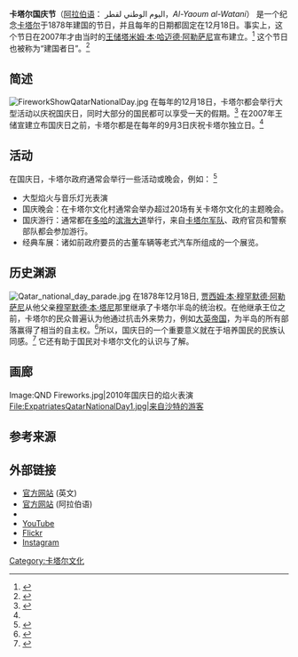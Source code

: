 {{Infobox Holiday
|holiday_name=卡塔尔国庆节
|native_name=اليوم الوطني لقطر
|observedby=[[卡塔尔|卡塔尔]]全体国民
|date=[[12月18日|12月18日]]
|celebrations=
|type=[[国庆日|国庆日]]
|significance=纪念1878年卡塔尔建国
|image=The Qatari National Day Logo.jpg
|caption=卡塔尔国庆日的标志
}}
'''卡塔尔国庆节'''（[[阿拉伯语|阿拉伯语]]： اليوم الوطني لقطر，''Al-Yaoum al-Watani''） 是一个纪念[[卡塔尔|卡塔尔]]于1878年建国的节日，并且每年的日期都固定在12月18日。事实上，这个节日在2007年才由当时的[[王储|王储]][[塔米姆·本·哈迈德·阿勒萨尼|塔米姆·本·哈迈德·阿勒萨尼]]宣布建立。<ref>{{cite web|url=http://www.unesco.org/new/en/member-states/single-view/news/unesco_doha_celebrates_qatar_national_day_with_qatar_national_commission/#.VOUYuPnF95Y|title=UNESCO Doha celebrates Qatar National Day with Qatar National Commission|publisher=UNESCO|date=17 December 2014|accessdate=18 February 2015|archive-date=2020-02-16|archive-url=https://web.archive.org/web/20200216182448/http://www.unesco.org/new/en/member-states/single-view/news/unesco_doha_celebrates_qatar_national_day_with_qatar_national_commission#.VOUYuPnF95Y|dead-url=no}}</ref> 这个节日也被称为“建国者日”。<ref>{{cite web|url=http://www.qatarnationalday.qa/about.html|title=About Qatar National Day|publisher=qatarnationalday.qa|accessdate=18 February 2015|archive-date=2015-02-19|archive-url=https://web.archive.org/web/20150219053246/http://www.qatarnationalday.qa/about.html|dead-url=yes}}</ref>

==简述==
[[File:FireworkShowQatarNationalDay.jpg|thumb]]
在每年的12月18日，卡塔尔都会举行大型活动以庆祝国庆日，同时大部分的国民都可以享受一天的假期。<ref>{{cite web|url=http://www.officeholidays.com/countries/qatar/index.php|title=National and Public Holidays in Qatar|publisher=officeholidays.com|accessdate=18 February 2015|archive-date=2019-05-15|archive-url=https://web.archive.org/web/20190515191118/https://www.officeholidays.com/countries/qatar/index.php|dead-url=no}}</ref> 在2007年王储宣建立布国庆日之前，卡塔尔都是在每年的9月3日庆祝卡塔尔独立日。<ref name="dohanews1"/>

==活动==
在国庆日，卡塔尔政府通常会举行一些活动或晚会，例如： <ref>{{cite web|url=http://www.qatarnationalday.qa/|title=Qatar National Day Events Guide|publisher=qatarnationalday.qa|accessdate=18 February 2015|archive-date=2014-12-22|archive-url=https://web.archive.org/web/20141222080721/http://www.qatarnationalday.qa/|dead-url=yes}}</ref>
*大型焰火与音乐灯光表演
*国庆晚会：在卡塔尔文化村通常会举办超过20场有关卡塔尔文化的主题晚会。
*国庆游行：通常都在[[多哈|多哈]]的[[滨海大道（多哈）|滨海大道]]举行，来自[[卡塔尔军事|卡塔尔军队]]、政府官员和警察部队都会参加游行。
*经典车展：诸如前政府要员的古董车辆等老式汽车所组成的一个展览。

==历史渊源==
[[File:Qatar_national_day_parade.jpg|thumb]]
在1878年12月18日, [[卡塔尔埃米尔|贾西姆·本·穆罕默德·阿勒萨尼]]从他父亲[[卡塔尔埃米尔|穆罕默德·本·塔尼]]那里继承了卡塔尔半岛的统治权。在他继承王位之前，卡塔尔的民众普遍认为他通过抗击外来势力，例如[[大英帝国|大英帝国]]，为半岛的所有部落赢得了相当的自主权。<ref name="dohanews1">{{cite web|url=http://dohanews.co/everything-you-need-to-know-about-qatar-national-day/|title=Everything you need to know about Qatar National Day 2012|publisher=[[Doha_News|Doha News]]|date=10 December 2012|accessdate=18 February 2015|archive-url=https://web.archive.org/web/20150219051048/http://dohanews.co/everything-you-need-to-know-about-qatar-national-day/|archive-date=2015-02-19|dead-url=yes}}</ref>所以，国庆日的一个重要意义就在于培养国民的民族认同感。<ref>{{cite book|last=Kamrava|first=Mehran|title=Qatar: Small State, Big Politics|url=https://books.google.com/books?id=oT_3XpqlgQoC|publisher=Cornell University Press|year=2013|isbn=978-0801452093|access-date=2016-11-22|archive-date=2021-01-26|archive-url=https://web.archive.org/web/20210126141321/https://books.google.com/books?id=oT_3XpqlgQoC|dead-url=no}}</ref> 它还有助于国民对卡塔尔文化的认识与了解。

==画廊==

<gallery perrow="5">
Image:QND Fireworks.jpg|2010年国庆日的焰火表演
File:ExpatriatesQatarNationalDay1.jpg|来自沙特的游客
</gallery>

==参考来源==
{{Reflist}}

==外部链接==
*[https://web.archive.org/web/20151102042943/http://www.qatar.qa/english/default 官方网站] (英文)
*[https://web.archive.org/web/20161112172706/http://www.qatar.qa/arabic/ 官方网站] (阿拉伯语)
*{{Facebook|ndqatar}}
*[http://www.youtube.com/sndcoc YouTube] {{Wayback|url=http://www.youtube.com/sndcoc |date=20200430130300 }}
*[https://secure.flickr.com/photos/ndqatar Flickr]
*[https://instagram.com/nd.qatar/ Instagram] {{Wayback|url=https://instagram.com/nd.qatar/ |date=20160405170354 }}

{{卡塔尔专题|state=expanded}}

[[Category:卡塔尔文化|Category:卡塔尔文化]]